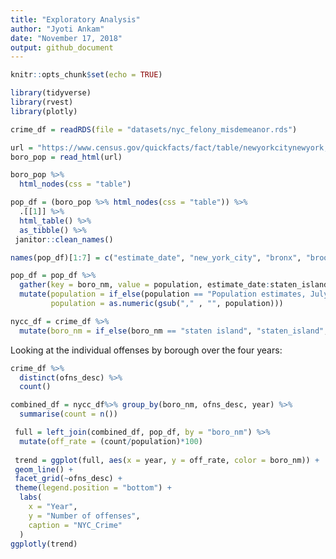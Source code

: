 ```yaml
---
title: "Exploratory Analysis"
author: "Jyoti Ankam"
date: "November 17, 2018"
output: github_document
---
```


```r
knitr::opts_chunk$set(echo = TRUE)
```

```r
library(tidyverse)
library(rvest)
library(plotly)
```

```r

crime_df = readRDS(file = "datasets/nyc_felony_misdemeanor.rds")

```

```r

url = "https://www.census.gov/quickfacts/fact/table/newyorkcitynewyork,bronxcountybronxboroughnewyork,kingscountybrooklynboroughnewyork,newyorkcountymanhattanboroughnewyork,queenscountyqueensboroughnewyork,richmondcountystatenislandboroughnewyork/PST045217"
boro_pop = read_html(url)

boro_pop %>%
  html_nodes(css = "table")

pop_df = (boro_pop %>% html_nodes(css = "table")) %>% 
  .[[1]] %>%
  html_table() %>% 
  as_tibble() %>% 
 janitor::clean_names()

names(pop_df)[1:7] = c("estimate_date", "new_york_city", "bronx", "brooklyn", "manhattan", "queens", "staten_island")

pop_df = pop_df %>% 
  gather(key = boro_nm, value = population, estimate_date:staten_island) %>% 
  mutate(population = if_else(population == "Population estimates, July 1, 2017,  (V2017)", "2017", population),
         population = as.numeric(gsub("," , "", population)))

```

```r
nycc_df = crime_df %>% 
  mutate(boro_nm = if_else(boro_nm == "staten island", "staten_island", boro_nm))
```
 
Looking at the individual offenses by borough over the four years:
```r

crime_df %>% 
  distinct(ofns_desc) %>% 
  count()

combined_df = nycc_df%>% group_by(boro_nm, ofns_desc, year) %>% 
  summarise(count = n())

 full = left_join(combined_df, pop_df, by = "boro_nm") %>% 
  mutate(off_rate = (count/population)*100)
 
 trend = ggplot(full, aes(x = year, y = off_rate, color = boro_nm)) + 
 geom_line() + 
 facet_grid(~ofns_desc) +
 theme(legend.position = "bottom") +
  labs(
    x = "Year",
    y = "Number of offenses",
    caption = "NYC_Crime"
  )
ggplotly(trend)

```


